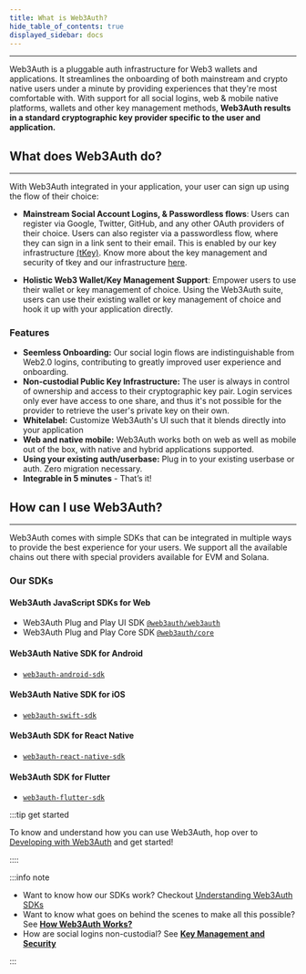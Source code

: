 ```yaml
---
title: What is Web3Auth?
hide_table_of_contents: true
displayed_sidebar: docs
---
```



---

Web3Auth is a pluggable auth infrastructure for Web3 wallets and applications. It streamlines the onboarding of both mainstream and crypto native
users under a minute by providing experiences that they're most comfortable with. With support for all social logins, web & mobile native platforms,
wallets and other key management methods, **Web3Auth results in a standard cryptographic key provider specific to the user and application.**

## What does Web3Auth do?

---

With Web3Auth integrated in your application, your user can sign up using the flow of their choice:

- **Mainstream Social Account Logins, & Passwordless flows**: Users can register via Google, Twitter, GitHub, and any other OAuth providers of their
  choice. Users can also register via a passwordless flow, where they can sign in a link sent to their email. This is enabled by our key
  infrastructure [(tKey)](https://github.com/tkey/tkey). Know more about the key management and security of tkey and our infrastructure
  [here](./key-management).

- **Holistic Web3 Wallet/Key Management Support**: Empower users to use their wallet or key management of choice. Using the Web3Auth suite, users can
  use their existing wallet or key management of choice and hook it up with your application directly.

<ModalAnim />

### Features

- **Seemless Onboarding:** Our social login flows are indistinguishable from Web2.0 logins, contributing to greatly improved user experience and
  onboarding.
- **Non-custodial Public Key Infrastructure:** The user is always in control of ownership and access to their cryptographic key pair. Login services
  only ever have access to one share, and thus it's not possible for the provider to retrieve the user's private key on their own.
- **Whitelabel:** Customize Web3Auth's UI such that it blends directly into your application
- **Web and native mobile:** Web3Auth works both on web as well as mobile out of the box, with native and hybrid applications supported.
- **Using your existing auth/userbase:** Plug in to your existing userbase or auth. Zero migration necessary.
- **Integrable in 5 minutes** - That’s it!

## How can I use Web3Auth?

---

Web3Auth comes with simple SDKs that can be integrated in multiple ways to provide the best experience for your users. We support all the available
chains out there with special providers available for EVM and Solana.

### Our SDKs

#### Web3Auth JavaScript SDKs for Web

- Web3Auth Plug and Play UI SDK [`@web3auth/web3auth`](https://npmjs.com/package/@web3auth/web3auth)
- Web3Auth Plug and Play Core SDK [`@web3auth/core`](https://npmjs.com/package/@web3auth/core)

#### Web3Auth Native SDK for Android

- [`web3auth-android-sdk`](https://github.com/Web3Auth/web3auth-android-sdk)

#### Web3Auth Native SDK for iOS

- [`web3auth-swift-sdk`](https://github.com/Web3Auth/web3auth-swift-sdk)

#### Web3Auth SDK for React Native

- [`web3auth-react-native-sdk`](https://github.com/Web3Auth/web3auth-react-native-sdk)

#### Web3Auth SDK for Flutter

- [`web3auth-flutter-sdk`](https://github.com/Web3Auth/web3auth-flutter-sdk)

:::tip get started

To know and understand how you can use Web3Auth, hop over to [Developing with Web3Auth](../developing-with-web3auth) and get started!

::::

:::info note

- Want to know how our SDKs work? Checkout [Understanding Web3Auth SDKs ](../developing-with-web3auth/understand-sdk)
- Want to know what goes on behind the scenes to make all this possible? See [**How Web3Auth Works?**](./how-web3auth-works)
- How are social logins non-custodial? See [**Key Management and Security**](./key-management)

:::
